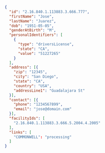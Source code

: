 ```json
{
  "id": "2.16.840.1.113883.3.666.777",
  "firstName": "Jose",
  "lastName": "Juarez",
  "dob": "1951-05-05",
  "genderAtBirth": "M",
  "personalIdentifiers": [
    {
      "type": "driversLicense",
      "state": "CA",
      "value": "51227265"
    }
  ],
  "address": [{
    "zip": "12345",
    "city": "San Diego",
    "state": "CA",
    "country": "USA",
    "addressLine1": "Guadalajara St"
  }],
  "contact": [{
    "phone": "1234567899",
    "email": "jose@domain.com"
  }],
  "facilityIds": [
    "2.16.840.1.113883.3.666.5.2004.4.2005"
  ],
  "links": [
    "COMMONWELL": "processing"
  ]
}
```
